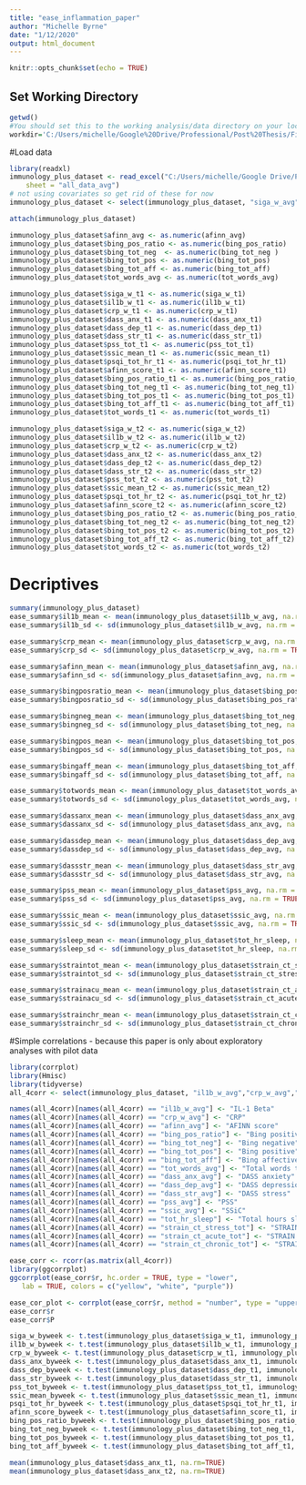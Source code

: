 ```yaml
---
title: "ease_inflammation_paper"
author: "Michelle Byrne"
date: "1/12/2020"
output: html_document
---
```


```r
knitr::opts_chunk$set(echo = TRUE)
```

## Set Working Directory
```r
getwd()
#You should set this to the working analysis/data directory on your local git folder for ease 
workdir='C:/Users/michelle/Google%20Drive/Professional/Post%20Thesis/First%20author/EASE_Inflammation'
```

#Load data
```r
library(readxl)
immunology_plus_dataset <- read_excel("C:/Users/michelle/Google Drive/Professional/Post Thesis/First author/EASE_Inflammation/immunology_plus_dataset.xlsx", 
    sheet = "all_data_avg")
# not using covariates so get rid of these for now
immunology_plus_dataset <- select(immunology_plus_dataset, "siga_w_avg",	"il1b_w_avg",	"crp_w_avg",	"afinn_avg",	"bing_pos_ratio",	"bing_tot_neg",	"bing_tot_pos",	"bing_tot_aff",	"tot_words_avg",	"dass_anx_avg",	"dass_dep_avg",	"dass_str_avg",	"pss_avg",	"ssic_avg",	"tot_hr_sleep",	"strain_ct_stress_tot",	"strain_ct_stress_sev",	"strain_ct_acute_tot",	"strain_ct_chronic_tot",	"siga_w_t1",	"il1b_w_t1",	"crp_w_t1",	"dass_anx_t1",	"dass_dep_t1",	"dass_str_t1",	"pss_tot_t1",	"ssic_mean_t1",	"psqi_tot_hr_t1",	"afinn_score_t1",	"bing_pos_ratio_t1",	"bing_tot_neg_t1",	"bing_tot_pos_t1",	"bing_tot_aff_t1",	"tot_words_t1",	"siga_w_t2",	"il1b_w_t2",	"crp_w_t2",	"dass_anx_t2",	"dass_dep_t2",	"dass_str_t2",	"pss_tot_t2",	"ssic_mean_t2",	"psqi_tot_hr_t2",	"afinn_score_t2",	"bing_pos_ratio_t2",	"bing_tot_neg_t2",	"bing_tot_pos_t2",	"bing_tot_aff_t2",	"tot_words_t2")

attach(immunology_plus_dataset)

immunology_plus_dataset$afinn_avg <- as.numeric(afinn_avg)
immunology_plus_dataset$bing_pos_ratio <- as.numeric(bing_pos_ratio)
immunology_plus_dataset$bing_tot_neg  <- as.numeric(bing_tot_neg )
immunology_plus_dataset$bing_tot_pos <- as.numeric(bing_tot_pos)
immunology_plus_dataset$bing_tot_aff <- as.numeric(bing_tot_aff)
immunology_plus_dataset$tot_words_avg <- as.numeric(tot_words_avg)

immunology_plus_dataset$siga_w_t1 <- as.numeric(siga_w_t1)
immunology_plus_dataset$il1b_w_t1 <- as.numeric(il1b_w_t1)
immunology_plus_dataset$crp_w_t1 <- as.numeric(crp_w_t1)
immunology_plus_dataset$dass_anx_t1 <- as.numeric(dass_anx_t1)
immunology_plus_dataset$dass_dep_t1 <- as.numeric(dass_dep_t1)
immunology_plus_dataset$dass_str_t1 <- as.numeric(dass_str_t1)
immunology_plus_dataset$pss_tot_t1 <- as.numeric(pss_tot_t1)
immunology_plus_dataset$ssic_mean_t1 <- as.numeric(ssic_mean_t1)
immunology_plus_dataset$psqi_tot_hr_t1 <- as.numeric(psqi_tot_hr_t1)
immunology_plus_dataset$afinn_score_t1 <- as.numeric(afinn_score_t1)
immunology_plus_dataset$bing_pos_ratio_t1 <- as.numeric(bing_pos_ratio_t1)
immunology_plus_dataset$bing_tot_neg_t1 <- as.numeric(bing_tot_neg_t1)
immunology_plus_dataset$bing_tot_pos_t1 <- as.numeric(bing_tot_pos_t1)
immunology_plus_dataset$bing_tot_aff_t1 <- as.numeric(bing_tot_aff_t1)
immunology_plus_dataset$tot_words_t1 <- as.numeric(tot_words_t1)

immunology_plus_dataset$siga_w_t2 <- as.numeric(siga_w_t2)
immunology_plus_dataset$il1b_w_t2 <- as.numeric(il1b_w_t2)
immunology_plus_dataset$crp_w_t2 <- as.numeric(crp_w_t2)
immunology_plus_dataset$dass_anx_t2 <- as.numeric(dass_anx_t2)
immunology_plus_dataset$dass_dep_t2 <- as.numeric(dass_dep_t2)
immunology_plus_dataset$dass_str_t2 <- as.numeric(dass_str_t2)
immunology_plus_dataset$pss_tot_t2 <- as.numeric(pss_tot_t2)
immunology_plus_dataset$ssic_mean_t2 <- as.numeric(ssic_mean_t2)
immunology_plus_dataset$psqi_tot_hr_t2 <- as.numeric(psqi_tot_hr_t2)
immunology_plus_dataset$afinn_score_t2 <- as.numeric(afinn_score_t2)
immunology_plus_dataset$bing_pos_ratio_t2 <- as.numeric(bing_pos_ratio_t2)
immunology_plus_dataset$bing_tot_neg_t2 <- as.numeric(bing_tot_neg_t2)
immunology_plus_dataset$bing_tot_pos_t2 <- as.numeric(bing_tot_pos_t2)
immunology_plus_dataset$bing_tot_aff_t2 <- as.numeric(bing_tot_aff_t2)
immunology_plus_dataset$tot_words_t2 <- as.numeric(tot_words_t2)
```

# Decriptives
```r
summary(immunology_plus_dataset)
ease_summary$il1b_mean <- mean(immunology_plus_dataset$il1b_w_avg, na.rm = TRUE)
ease_summary$il1b_sd <- sd(immunology_plus_dataset$il1b_w_avg, na.rm = TRUE)

ease_summary$crp_mean <- mean(immunology_plus_dataset$crp_w_avg, na.rm = TRUE)
ease_summary$crp_sd <- sd(immunology_plus_dataset$crp_w_avg, na.rm = TRUE)

ease_summary$afinn_mean <- mean(immunology_plus_dataset$afinn_avg, na.rm = TRUE)
ease_summary$afinn_sd <- sd(immunology_plus_dataset$afinn_avg, na.rm = TRUE)

ease_summary$bingposratio_mean <- mean(immunology_plus_dataset$bing_pos_ratio, na.rm = TRUE)
ease_summary$bingposratio_sd <- sd(immunology_plus_dataset$bing_pos_ratio, na.rm = TRUE)

ease_summary$bingneg_mean <- mean(immunology_plus_dataset$bing_tot_neg, na.rm = TRUE)
ease_summary$bingneg_sd <- sd(immunology_plus_dataset$bing_tot_neg, na.rm = TRUE)

ease_summary$bingpos_mean <- mean(immunology_plus_dataset$bing_tot_pos, na.rm = TRUE)
ease_summary$bingpos_sd <- sd(immunology_plus_dataset$bing_tot_pos, na.rm = TRUE)

ease_summary$bingaff_mean <- mean(immunology_plus_dataset$bing_tot_aff, na.rm = TRUE)
ease_summary$bingaff_sd <- sd(immunology_plus_dataset$bing_tot_aff, na.rm = TRUE)

ease_summary$totwords_mean <- mean(immunology_plus_dataset$tot_words_avg, na.rm = TRUE)
ease_summary$totwords_sd <- sd(immunology_plus_dataset$tot_words_avg, na.rm = TRUE)

ease_summary$dassanx_mean <- mean(immunology_plus_dataset$dass_anx_avg, na.rm = TRUE)
ease_summary$dassanx_sd <- sd(immunology_plus_dataset$dass_anx_avg, na.rm = TRUE)

ease_summary$dassdep_mean <- mean(immunology_plus_dataset$dass_dep_avg, na.rm = TRUE)
ease_summary$dassdep_sd <- sd(immunology_plus_dataset$dass_dep_avg, na.rm = TRUE)

ease_summary$dassstr_mean <- mean(immunology_plus_dataset$dass_str_avg, na.rm = TRUE)
ease_summary$dassstr_sd <- sd(immunology_plus_dataset$dass_str_avg, na.rm = TRUE)

ease_summary$pss_mean <- mean(immunology_plus_dataset$pss_avg, na.rm = TRUE)
ease_summary$pss_sd <- sd(immunology_plus_dataset$pss_avg, na.rm = TRUE)

ease_summary$ssic_mean <- mean(immunology_plus_dataset$ssic_avg, na.rm = TRUE)
ease_summary$ssic_sd <- sd(immunology_plus_dataset$ssic_avg, na.rm = TRUE)

ease_summary$sleep_mean <- mean(immunology_plus_dataset$tot_hr_sleep, na.rm = TRUE)
ease_summary$sleep_sd <- sd(immunology_plus_dataset$tot_hr_sleep, na.rm = TRUE)

ease_summary$straintot_mean <- mean(immunology_plus_dataset$strain_ct_stress_tot, na.rm = TRUE)
ease_summary$straintot_sd <- sd(immunology_plus_dataset$strain_ct_stress_tot, na.rm = TRUE)

ease_summary$strainacu_mean <- mean(immunology_plus_dataset$strain_ct_acute_tot, na.rm = TRUE)
ease_summary$strainacu_sd <- sd(immunology_plus_dataset$strain_ct_acute_tot, na.rm = TRUE)

ease_summary$strainchr_mean <- mean(immunology_plus_dataset$strain_ct_chronic_tot, na.rm = TRUE)
ease_summary$strainchr_sd <- sd(immunology_plus_dataset$strain_ct_chronic_tot, na.rm = TRUE)
```


#Simple correlations - because this paper is only about exploratory analyses with pilot data
```r
library(corrplot)
library(Hmisc)
library(tidyverse)
all_4corr <- select(immunology_plus_dataset, "il1b_w_avg","crp_w_avg","afinn_avg","bing_pos_ratio","bing_tot_neg", "bing_tot_pos","bing_tot_aff","tot_words_avg","dass_anx_avg","dass_dep_avg","dass_str_avg","pss_avg","ssic_avg","tot_hr_sleep","strain_ct_stress_tot","strain_ct_acute_tot","strain_ct_chronic_tot")

names(all_4corr)[names(all_4corr) == "il1b_w_avg"] <- "IL-1 Beta"
names(all_4corr)[names(all_4corr) == "crp_w_avg"] <- "CRP"
names(all_4corr)[names(all_4corr) == "afinn_avg"] <- "AFINN score"
names(all_4corr)[names(all_4corr) == "bing_pos_ratio"] <- "Bing positive to total ratio"
names(all_4corr)[names(all_4corr) == "bing_tot_neg"] <- "Bing negative"
names(all_4corr)[names(all_4corr) == "bing_tot_pos"] <- "Bing positive"
names(all_4corr)[names(all_4corr) == "bing_tot_aff"] <- "Bing affective"
names(all_4corr)[names(all_4corr) == "tot_words_avg"] <- "Total words typed"
names(all_4corr)[names(all_4corr) == "dass_anx_avg"] <- "DASS anxiety"
names(all_4corr)[names(all_4corr) == "dass_dep_avg"] <- "DASS depression"
names(all_4corr)[names(all_4corr) == "dass_str_avg"] <- "DASS stress"
names(all_4corr)[names(all_4corr) == "pss_avg"] <- "PSS"
names(all_4corr)[names(all_4corr) == "ssic_avg"] <- "SSiC"
names(all_4corr)[names(all_4corr) == "tot_hr_sleep"] <- "Total hours sleep"
names(all_4corr)[names(all_4corr) == "strain_ct_stress_tot"] <- "STRAIN count stressors"
names(all_4corr)[names(all_4corr) == "strain_ct_acute_tot"] <- "STRAIN acute stressors"
names(all_4corr)[names(all_4corr) == "strain_ct_chronic_tot"] <- "STRAIN chronic stressors"

ease_corr <- rcorr(as.matrix(all_4corr))
library(ggcorrplot)
ggcorrplot(ease_corr$r, hc.order = TRUE, type = "lower",
   lab = TRUE, colors = c("yellow", "white", "purple"))

ease_cor_plot <- corrplot(ease_corr$r, method = "number", type = "upper", order = "original", tl.col = "black", tl.srt = 45, tl.cex = .7, number.cex = .7, diag = FALSE)
ease_corr$r
ease_corr$P
```

```r


siga_w_byweek <- t.test(immunology_plus_dataset$siga_w_t1, immunology_plus_dataset$siga_w_t2, paired=TRUE, alternative = "two.sided")
il1b_w_byweek <- t.test(immunology_plus_dataset$il1b_w_t1, immunology_plus_dataset$il1b_w_t2, paired=TRUE, alternative = "two.sided")
crp_w_byweek <- t.test(immunology_plus_dataset$crp_w_t1, immunology_plus_dataset$crp_w_t2, paired=TRUE, alternative = "two.sided")
dass_anx_byweek <- t.test(immunology_plus_dataset$dass_anx_t1, immunology_plus_dataset$dass_anx_t2, paired=TRUE, alternative = "two.sided")
dass_dep_byweek <- t.test(immunology_plus_dataset$dass_dep_t1, immunology_plus_dataset$dass_dep_t2, paired=TRUE, alternative = "two.sided")
dass_str_byweek <- t.test(immunology_plus_dataset$dass_str_t1, immunology_plus_dataset$dass_str_t2, paired=TRUE, alternative = "two.sided")
pss_tot_byweek <- t.test(immunology_plus_dataset$pss_tot_t1, immunology_plus_dataset$pss_tot_t2, paired=TRUE, alternative = "two.sided")
ssic_mean_byweek <- t.test(immunology_plus_dataset$ssic_mean_t1, immunology_plus_dataset$ssic_mean_t2, paired=TRUE, alternative = "two.sided")
psqi_tot_hr_byweek <- t.test(immunology_plus_dataset$psqi_tot_hr_t1, immunology_plus_dataset$psqi_tot_hr_t2, paired=TRUE, alternative = "two.sided")
afinn_score_byweek <- t.test(immunology_plus_dataset$afinn_score_t1, immunology_plus_dataset$afinn_score_t2, paired=TRUE, alternative = "two.sided")
bing_pos_ratio_byweek <- t.test(immunology_plus_dataset$bing_pos_ratio_t1, immunology_plus_dataset$bing_pos_ratio_t2, paired=TRUE, alternative = "two.sided")
bing_tot_neg_byweek <- t.test(immunology_plus_dataset$bing_tot_neg_t1, immunology_plus_dataset$bing_tot_neg_t2, paired=TRUE, alternative = "two.sided")
bing_tot_pos_byweek <- t.test(immunology_plus_dataset$bing_tot_pos_t1, immunology_plus_dataset$bing_tot_pos_t2, paired=TRUE, alternative = "two.sided")
bing_tot_aff_byweek <- t.test(immunology_plus_dataset$bing_tot_aff_t1, immunology_plus_dataset$bing_tot_aff_t2, paired=TRUE, alternative = "two.sided")

mean(immunology_plus_dataset$dass_anx_t1, na.rm=TRUE)
mean(immunology_plus_dataset$dass_anx_t2, na.rm=TRUE)
```

